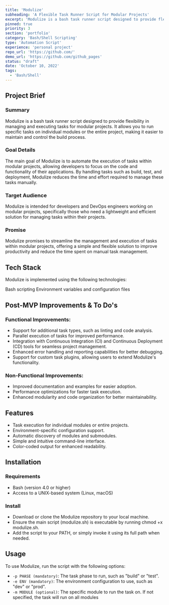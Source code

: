 ```yaml
---
title: 'Modulize'
subheading: 'A Flexible Task Runner Script for Modular Projects'
excerpt: 'Modulize is a bash task runner script designed to provide flexibility in managing and executing tasks for modular projects. It allows you to run specific tasks on individual modules or the entire project, making it easier to maintain and control the build process.'
pinned: true
priority: 3
section: 'portfolio'
category: 'Bash/Shell Scripting'
type: 'Automation Script'
experience: 'personal project'
repo_url: 'https://github.com/'
demo_url: 'https://github.com/github_pages'
status: "draft"
date: 'October 10, 2022'
tags:
  - 'Bash/Shell'
---
```


## Project Brief

### Summary

Modulize is a bash task runner script designed to provide flexibility in managing and executing tasks for modular projects. It allows you to run specific tasks on individual modules or the entire project, making it easier to maintain and control the build process.

### Goal Details

The main goal of Modulize is to automate the execution of tasks within modular projects, allowing developers to focus on the code and functionality of their applications. By handling tasks such as build, test, and deployment, Modulize reduces the time and effort required to manage these tasks manually.

### Target Audience

Modulize is intended for developers and DevOps engineers working on modular projects, specifically those who need a lightweight and efficient solution for managing tasks within their projects.

### Promise

Modulize promises to streamline the management and execution of tasks within modular projects, offering a simple and flexible solution to improve productivity and reduce the time spent on manual task management.

## Tech Stack

Modulize is implemented using the following technologies:

Bash scripting
Environment variables and configuration files

## Post-MVP Improvements & To Do's

### Functional Improvements:

- Support for additional task types, such as linting and code analysis.
- Parallel execution of tasks for improved performance.
- Integration with Continuous Integration (CI) and Continuous Deployment (CD) tools for seamless project management.
- Enhanced error handling and reporting capabilities for better debugging.
- Support for custom task plugins, allowing users to extend Modulize's functionality.

### Non-Functional Improvements:

- Improved documentation and examples for easier adoption.
- Performance optimizations for faster task execution.
- Enhanced modularity and code organization for better maintainability.

## Features

- Task execution for individual modules or entire projects.
- Environment-specific configuration support.
- Automatic discovery of modules and submodules.
- Simple and intuitive command-line interface.
- Color-coded output for enhanced readability.

## Installation

### Requirements

- Bash (version 4.0 or higher)
- Access to a UNIX-based system (Linux, macOS)

### Install

- Download or clone the Modulize repository to your local machine.
- Ensure the main script (modulize.sh) is executable by running chmod +x modulize.sh.
- Add the script to your PATH, or simply invoke it using its full path when needed.

## Usage

To use Modulize, run the script with the following options:

- `-p PHASE (mandatory)`: The task phase to run, such as "build" or "test".
- `-e ENV (mandatory)`: The environment configuration to use, such as "dev" or "prod".
- `-m MODULE (optional)`: The specific module to run the task on. If not specified, the task will run on all modules
